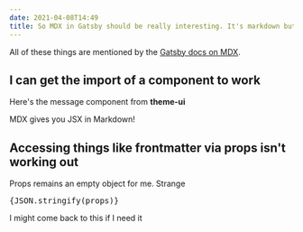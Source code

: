 ```yaml
---
date: 2021-04-08T14:49
title: So MDX in Gatsby should be really interesting. It's markdown but you can include React components in it. Supposedly you also have access to frontmatter and data from GraphQL via props but that's not working for me
---
```



All of these things are mentioned by the [Gatsby docs on MDX](https://www.gatsbyjs.com/docs/how-to/routing/mdx).

## I can get the import of a component to work

Here's the message component from **theme-ui**

<Message>MDX gives you JSX in Markdown!</Message>

## Accessing things like frontmatter via props isn't working out

Props remains an empty object for me. Strange

<pre>{JSON.stringify(props)}</pre>

I might come back to this if I need it
